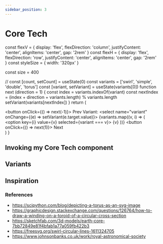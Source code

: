 ```yaml
---
sidebar_position: 3
---
```


# Core Tech


const flexV = {
  display: 'flex',
  flexDirection: 'column',
  justifyContent: 'center',
  alignItems: 'center',
  gap: '2rem'
}
const flexH = {
  display: 'flex',
  flexDirection: 'row',
  justifyContent: 'center',
  alignItems: 'center',
  gap: '2rem'
}
const styleSize = { width: '320px' }

const size = 400

  // const [count, setCount] = useState(0)
  const variants = ['swirl', 'simple', 'double', 'torus']
  const [variant, setVariant] = useState(variants[0])
  function next (direction = 1) {
    const index = variants.indexOf(variant)
    const nextIndex = (index + direction + variants.length) % variants.length
    setVariant(variants[nextIndex])
  }
  return (
    <div style={flexV}>
      <CoreTech size={size} variant={variant} />
      <div style={flexH}>
        <button onClick={() => next(-1)}> Prev </button>
        <label for="variant">Variant:</label>
        <select name="variant" onChange={(e) => setVariant(e.target.value)}>
          {variants.map((v, i) => (
            <option key={i} value={v} selected={variant === v}>
              {v}
            </option>
          ))}
        </select>
        <button onClick={() => next(1)}> Next </button>
      </div>
    </div>
  )
}

## Invoking my Core Tech component

<CoreSelector size={400} />

## Variants

<div style={flexV}>
  <div style={flexH}>
    <CoreTech size={200} variant="swirl" />
    <CoreTech size={200} variant="simple" />
  </div>
  <div style={flexH}>
    <CoreTech size={200} variant="double" />
    <CoreTech size={200} variant="torus" />
  </div>
</div>

## Inspiration

### References

- <https://scipython.com/blog/depicting-a-torus-as-an-svg-image>
- <https://graphicdesign.stackexchange.com/questions/126764/how-to-draw-a-winding-on-a-toroid-of-a-circular-cross-section>
- <https://sketchfab.com/3d-models/earth-core-7bb72849e81f4bfab1a77a059fb422b3>
- <https://freesvg.org/swirl-circular-lines-1611324705>
- <https://www.johnsonbanks.co.uk/work/royal-astronomical-society>
